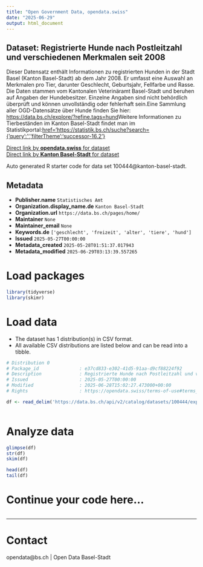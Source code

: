 ```yaml
---
title: "Open Government Data, opendata.swiss"
date: "2025-06-29"
output: html_document
---
```


## Dataset: Registrierte Hunde nach Postleitzahl und verschiedenen Merkmalen seit 2008

Dieser Datensatz enthält Informationen zu registrierten Hunden in der Stadt Basel (Kanton Basel-Stadt) ab dem Jahr 2008. Er umfasst eine Auswahl an Merkmalen pro Tier, darunter Geschlecht, Geburtsjahr, Fellfarbe und Rasse. Die Daten stammen vom Kantonalen Veterinäramt Basel-Stadt und beruhen auf Angaben der Hundebesitzer. Einzelne Angaben sind nicht behördlich überprüft und können unvollständig oder fehlerhaft sein.Eine Sammlung aller OGD-Datensätze über Hunde finden Sie hier: [https://data.bs.ch/explore/?refine.tags=hund](https://data.bs.ch/explore/?refine.tags=hund)Weitere Informationen zu Tierbeständen im Kanton Basel-Stadt findet man im Statistikportal:[href='https://statistik.bs.ch/suche?search={'query':'','filterTheme':'successor-16.2'}](https://statistik.bs.ch/suche?search={'query':'','filterTheme':'successor-16.2'})

[Direct link by **opendata.swiss** for dataset](https://opendata.swiss/de/dataset/registrierte-hunde-nach-postleitzahl-und-verschiedenen-merkmalen-seit-2008)<br>
[Direct link by **Kanton Basel-Stadt** for dataset](https://data.bs.ch/explore/dataset/100444/)

Auto generated R starter code for data set 100444@kanton-basel-stadt.

## Metadata

- **Publisher.name** `Statistisches Amt`
- **Organization.display_name.de** `Kanton Basel-Stadt`
- **Organization.url** `https://data.bs.ch/pages/home/`
- **Maintainer** `None`
- **Maintainer_email** `None`
- **Keywords.de** `['geschlecht', 'freizeit', 'alter', 'tiere', 'hund']`
- **Issued** `2025-05-27T00:00:00`
- **Metadata_created** `2025-05-28T01:51:37.017943`
- **Metadata_modified** `2025-06-29T03:13:39.557265`


# Load packages

```r

library(tidyverse)
library(skimr)

```

# Load data

-   The dataset has 1 distribution(s) in CSV format.
-   All available CSV distributions are listed below and can be read into a tibble.

```r

# Distribution 0
# Package_id               : e37cd833-e302-41d5-91aa-d9cf88224f92
# Description              : Registrierte Hunde nach Postleitzahl und verschiedenen Merkmalen seit 2008 (csv)
# Issued                   : 2025-05-27T00:00:00
# Modified                 : 2025-06-28T15:02:27.473000+00:00
# Rights                   : https://opendata.swiss/terms-of-use#terms_by

df <- read_delim('https://data.bs.ch/api/v2/catalog/datasets/100444/exports/csv?use_labels=true')



```

# Analyze data

```r

glimpse(df)
str(df)
skim(df)

head(df)
tail(df)

```

# Continue your code here...

```r

```

------------------------------------------------------------------------

# Contact

opendata@bs.ch | Open Data Basel-Stadt
